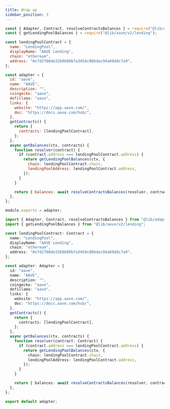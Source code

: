 ```yaml
---
title: Wrap up
sidebar_position: 3
---
```



<Tabs>
<TabItem value="js" label="JavaScript">

```js title="/src/adapters/aave-v2-tuto/index.js"
const { Adapter, Contract, resolveContractsBalances } = require("@lib/adapter");
const { getLendingPoolBalances } = require("@lib/aave/v2/lending");

const lendingPoolContract = {
  name: "LendingPool",
  displayName: "AAVE Lending",
  chain: "ethereum",
  address: "0x7d2768de32b0b80b7a3454c06bdac94a69ddc7a9",
};

const adapter = {
  id: "aave",
  name: "AAVE",
  description: "",
  coingecko: "aave",
  defillama: "aave",
  links: {
    website: "https://app.aave.com/",
    doc: "https://docs.aave.com/hub/",
  },
  getContracts() {
    return {
      contracts: [lendingPoolContract],
    };
  },
  async getBalances(ctx, contracts) {
    function resolver(contract) {
      if (contract.address === lendingPoolContract.address) {
        return getLendingPoolBalances(ctx, {
          chain: lendingPoolContract.chain,
          lendingPoolAddress: lendingPoolContract.address,
        });
      }
    }

    return { balances: await resolveContractsBalances(resolver, contracts) };
  },
};

module.exports = adapter;

```

</TabItem>
<TabItem value="ts" label="Typescript">

```ts title="/src/adapters/aave-v2-tuto/index.js"
import { Adapter, Contract, resolveContractsBalances } from "@lib/adapter";
import { getLendingPoolBalances } from "@lib/aave/v2/lending";

const lendingPoolContract: Contract = {
  name: "LendingPool",
  displayName: "AAVE Lending",
  chain: "ethereum",
  address: "0x7d2768de32b0b80b7a3454c06bdac94a69ddc7a9",
};

const adapter: Adapter = {
  id: "aave",
  name: "AAVE",
  description: "",
  coingecko: "aave",
  defillama: "aave",
  links: {
    website: "https://app.aave.com/",
    doc: "https://docs.aave.com/hub/",
  },
  getContracts() {
    return {
      contracts: [lendingPoolContract],
    };
  },
  async getBalances(ctx, contracts) {
    function resolver(contract: Contract) {
      if (contract.address === lendingPoolContract.address) {
        return getLendingPoolBalances(ctx, {
          chain: lendingPoolContract.chain,
          lendingPoolAddress: lendingPoolContract.address,
        });
      }
    }

    return { balances: await resolveContractsBalances(resolver, contracts) };
  },
};

export default adapter;

```

</TabItem>
</Tabs>
